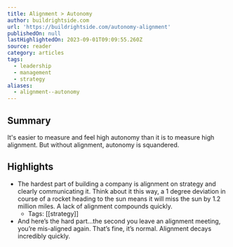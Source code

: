 ```yaml
---
title: Alignment > Autonomy
author: buildrightside.com
url: 'https://buildrightside.com/autonomy-alignment'
publishedOn: null
lastHighlightedOn: 2023-09-01T09:09:55.260Z
source: reader
category: articles
tags:
  - leadership
  - management
  - strategy
aliases:
  - alignment--autonomy
---
```

## Summary

It's easier to measure and feel high autonomy than it is to measure high alignment. But without alignment, autonomy is squandered.

## Highlights
- The hardest part of building a company is alignment on strategy and clearly communicating it. Think about it this way, a 1 degree deviation in course of a rocket heading to the sun means it will miss the sun by 1.2 million miles. A lack of alignment compounds quickly.
    - Tags: [[strategy]] 
- And here’s the hard part…the second you leave an alignment meeting, you’re mis-aligned again. That’s fine, it’s normal.
  Alignment decays incredibly quickly.
